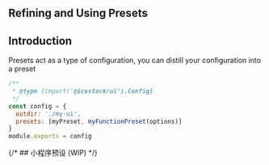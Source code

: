 ## Refining and Using Presets

## Introduction

Presets act as a type of configuration, you can distill your configuration into a preset

```js filename="icestack.config.js"
/**
 * @type {import('@icestack/ui').Config}
 */
const config = {
  outdir: './my-ui',
  presets: [myPreset, myFunctionPreset(options)]
}
module.exports = config
```

{/* ## 小程序预设 (WIP) */}
